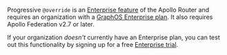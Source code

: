<EnterpriseFeature>

Progressive `@override` is an [Enterprise feature](/router/enterprise-features) of the Apollo Router and requires an organization with a [GraphOS Enterprise plan](https://www.apollographql.com/pricing/). It also requires Apollo Federation v2.7 or later.

If your organization _doesn't_ currently have an Enterprise plan, you can test out this functionality by signing up for a free [Enterprise trial](/graphos/org/plans/#enterprise-trials).

</EnterpriseFeature>